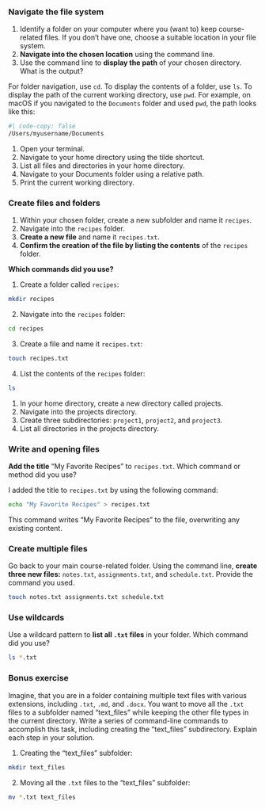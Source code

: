 ### Navigate the file system

1. Identify a folder on your computer where you (want to) keep course-related files. 
If you don't have one, choose a suitable location in your file system.
1. **Navigate into the chosen location** using the command line.
1. Use the command line to **display the path** of your chosen directory.
What is the output?

::: {.callout-tip title="Solution" collapse="true" appearance="simple"}
For folder navigation, use `cd`.
To display the contents of a folder, use `ls`.
To display the path of the current working directory, use `pwd`.
For example, on macOS if you navigated to the `Documents` folder and used `pwd`, the path looks like this:

```zsh
#| code-copy: false
/Users/myusername/Documents
```
:::

::: {.callout-note title="Variation 1" collapse="true" appearance="simple"}
1. Open your terminal.
1. Navigate to your home directory using the tilde shortcut. 
1. List all files and directories in your home directory. 
1. Navigate to your Documents folder using a relative path. 
1. Print the current working directory.
:::

### Create files and folders

1. Within your chosen folder, create a new subfolder and name it `recipes`.
1. Navigate into the `recipes` folder. 
1. **Create a new file** and name it `recipes.txt`.
1. **Confirm the creation of the file by listing the contents** of the `recipes` folder.

**Which commands did you use?**

::: {.callout-tip title="Solution" collapse="true" appearance="simple"}

1. Create a folder called `recipes`:

```zsh
mkdir recipes
```

2. Navigate into the `recipes` folder:

```zsh
cd recipes
```

3. Create a file and name it `recipes.txt`:

```zsh
touch recipes.txt
```

4. List the contents of the `recipes` folder:

```zsh
ls
```

:::

::: {.callout-note title="Variation 1" collapse="true" appearance="simple"}
1. In your home directory, create a new directory called projects. 
1. Navigate into the projects directory.
1. Create three subdirectories: `project1`, `project2`, and `project3`. 
1. List all directories in the projects directory.
:::

### Write and opening files

**Add the title** "My Favorite Recipes" to `recipes.txt`.
Which command or method did you use?

::: {.callout-tip title="Solution" collapse="true" appearance="simple"}

I added the title to `recipes.txt` by using the following command:

```zsh
echo "My Favorite Recipes" > recipes.txt
```

This command writes "My Favorite Recipes" to the file, overwriting any existing content.

:::

### Create multiple files

Go back to your main course-related folder. 
Using the command line, **create three new files:** `notes.txt`, `assignments.txt`, and `schedule.txt`.
Provide the command you used.

::: {.callout-tip title="Solution" collapse="true" appearance="simple"}

```zsh
touch notes.txt assignments.txt schedule.txt
```

:::

### Use wildcards

Use a wildcard pattern to **list all `.txt` files** in your folder.
Which command did you use?

::: {.callout-tip title="Solution" collapse="true" appearance="simple"}

```zsh
ls *.txt
```

:::

### Bonus exercise

Imagine, that you are in a folder containing multiple text files with various extensions, including `.txt`, `.md`, and `.docx`.
You want to move all the `.txt` files to a subfolder named "text_files" while keeping the other file types in the current directory.
Write a series of command-line commands to accomplish this task, including creating the "text_files" subdirectory.
Explain each step in your solution.

::: {.callout-tip title="Solution" collapse="true" appearance="simple"}

1. Creating the "text_files" subfolder:

```zsh
mkdir text_files
```

2. Moving all the `.txt` files to the "text_files" subfolder:

```zsh
mv *.txt text_files
```

:::
